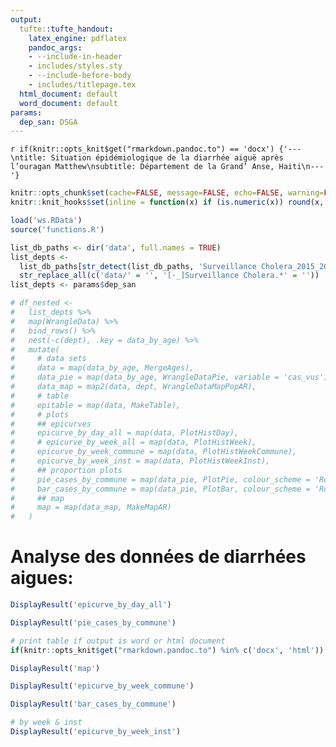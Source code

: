 ```yaml
---
output:
  tufte::tufte_handout:
    latex_engine: pdflatex
    pandoc_args:
    - --include-in-header
    - includes/styles.sty
    - --include-before-body
    - includes/titlepage.tex
  html_document: default
  word_document: default
params:
  dep_san: DSGA
---
```


`r if(knitr::opts_knit$get("rmarkdown.pandoc.to") == 'docx') {'---\ntitle: Situation épidémiologique de la diarrhée aiguë après l’ouragan Matthew\nsubtitle: Département de la Grand’ Anse, Haiti\n---'}`

```r
knitr::opts_chunk$set(cache=FALSE, message=FALSE, echo=FALSE, warning=FALSE, results='asis')
knitr::knit_hooks$set(inline = function(x) if (is.numeric(x)) round(x, 1) )

load('ws.RData')
source('functions.R')

list_db_paths <- dir('data', full.names = TRUE)
list_depts <-
  list_db_paths[str_detect(list_db_paths, 'Surveillance Cholera_2015_2016')] %>%
  str_replace_all(c('data/' = '', '[-_]Surveillance Cholera.*' = ''))
list_depts <- params$dep_san

# df_nested <-
#   list_depts %>%
#   map(WrangleData) %>%
#   bind_rows() %>%
#   nest(-c(dept), .key = data_by_age) %>%
#   mutate(
#     # data sets
#     data = map(data_by_age, MergeAges),
#     data_pie = map(data_by_age, WrangleDataPie, variable = 'cas_vus'),
#     data_map = map2(data, dept, WrangleDataMapPopAR),
#     # table
#     epitable = map(data, MakeTable),
#     # plots
#     ## epicurves
#     epicurve_by_day_all = map(data, PlotHistDay),
#     # epicurve_by_week_all = map(data, PlotHistWeek),
#     epicurve_by_week_commune = map(data, PlotHistWeekCommune),
#     epicurve_by_week_inst = map(data, PlotHistWeekInst),
#     ## proportion plots
#     pie_cases_by_commune = map(data_pie, PlotPie, colour_scheme = 'RdBu', key = 'commune'),
#     bar_cases_by_commune = map(data_pie, PlotBar, colour_scheme = 'RdBu', facet_var = 'commune'),
#     ## map
#     map = map(data_map, MakeMapAR)
#   )
```

# Analyse des données de diarrhées aigues:

```r
DisplayResult('epicurve_by_day_all')
```

```r
DisplayResult('pie_cases_by_commune')
```

\clearpage

\begin{fullwidth}
\makeatletter\setlength\hsize{\@tufte@fullwidth}\setlength\linewidth{\@tufte@fullwidth}\let\caption\@tufte@orig@caption\makeatother
\footnotesize
```r
if(nrow(DisplayResult('epitable'))>1) {rws <- seq(1, nrow(DisplayResult('epitable')) - 1, by = 2)}

DisplayResult('epitable') %>% 
  xtable::xtable(
    caption = paste0("Répartition des cas de diarrhées aigues par CTC/UTC, ", DisplayResult('data')$date %>% min %>% format('%d %b %Y'), " - ", DisplayResult('data')$date %>% max %>% format('%d %b %Y'), " Grand’Anse (données partielles)."), 
    digits = 0, label = "tab_overview", align = 'lllrrrr'
  ) %>% 
  print(booktabs = TRUE, caption.placement = "top", add.to.row = list(pos = as.list(rws), command = rep("\\rowcolor{whoblue!15}", length(rws))), include.rownames = FALSE, comment = FALSE, tabular.environment = 'longtable', floating = FALSE)
```
\end{fullwidth}


```r
# print table if output is word or html document
if(knitr::opts_knit$get("rmarkdown.pandoc.to") %in% c('docx', 'html')) knitr::kable(DisplayResult('epitable'))
```

\newpage

```r
DisplayResult('map')
```

\newpage

```r
DisplayResult('epicurve_by_week_commune')
```

\newpage

```r
DisplayResult('bar_cases_by_commune')
```

\newpage

```r
# by week & inst
DisplayResult('epicurve_by_week_inst')
```

